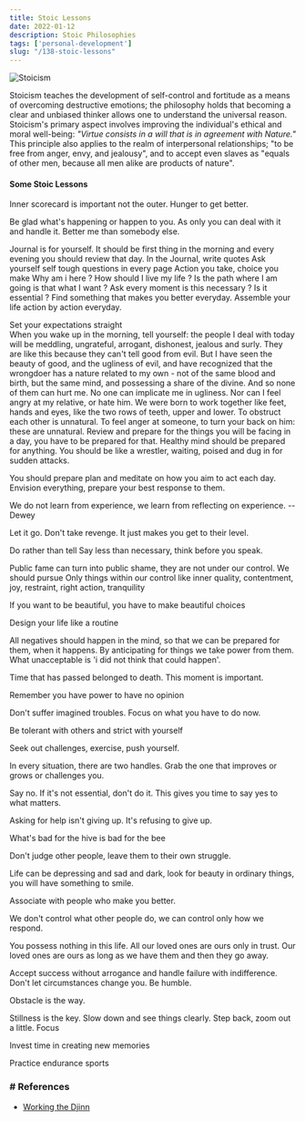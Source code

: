 ```yaml
--- 
title: Stoic Lessons
date: 2022-01-12
description: Stoic Philosophies
tags: ['personal-development']
slug: "/138-stoic-lessons"
---
```


![Stoicism](./stoicism.png)

Stoicism teaches the development of self-control and fortitude as a means of overcoming destructive emotions; the philosophy holds that becoming a clear and unbiased thinker allows one to understand the universal reason. Stoicism's primary aspect involves improving the individual's ethical and moral well-being: *"Virtue consists in a will that is in agreement with Nature."* This principle also applies to the realm of interpersonal relationships; "to be free from anger, envy, and jealousy", and to accept even slaves as "equals of other men, because all men alike are products of nature".

#### Some Stoic Lessons

Inner scorecard is important not the outer. Hunger to get better. 

Be glad what's happening or happen to you. As only you can deal with it and handle it. Better me than somebody else. 

Journal is for yourself. It should be first thing in the morning and every evening you should review that  day. In the Journal, write quotes
Ask yourself self tough questions in every page
Action you take, choice you make
Why am i here ? How should I live my life ? Is the path where I am going is that what I want ? 
Ask every moment is this necessary ? Is it essential ? 
Find something that makes you better everyday. Assemble your life action by action everyday. 

Set your expectations straight     
  When you wake up in the morning, tell yourself: the people I deal with today will be meddling, ungrateful, arrogant, dishonest, jealous and surly. They are like this because they can't tell good from evil. But I have seen the beauty of good, and the ugliness of evil, and have recognized that the wrongdoer has a nature related to my own - not of the same blood and birth, but the same mind, and possessing a share of the divine. And so none of them can hurt me. No one can implicate me in ugliness. Nor can I feel angry at my relative, or hate him. We were born to work together like feet, hands and eyes, like the two rows of teeth, upper and lower. To obstruct each other is unnatural. To feel anger at someone, to turn your back on him: these are unnatural.
Review and prepare for the things you will be facing in a day, you have to be prepared for that. Healthy mind should be prepared for anything. You should be like a wrestler, waiting, poised and dug in for sudden attacks.  

You should prepare plan and meditate on how you aim to act each day. Envision everything, prepare your best response to them. 

We do not learn from experience, we learn from reflecting on experience. -- Dewey

Let it go. Don't take revenge. It just makes you get to their level. 

Do rather than tell
Say less than necessary, think before you speak. 

Public fame can turn into public shame, they are not under our control. We   should pursue Only things within our control like inner quality, contentment, joy, restraint, right action, tranquility

If you want to be beautiful, you have to make beautiful choices

Design your life like a routine

All negatives should happen in the mind, so that we can be prepared for them, when it happens. By anticipating for things we take power from them. What unacceptable is 'i did not think that could happen'. 

Time that has passed belonged to death. This moment is important. 

Remember you have power to have no opinion

Don't suffer imagined troubles. Focus on what you have to do now. 

Be tolerant with others and strict with yourself

Seek out challenges, exercise, push yourself. 

In every situation, there are two handles. Grab the one that improves or grows or challenges you. 

Say no. If it's not essential, don't do it. This gives you time to say yes to what matters.  

Asking for help isn't giving up. It's refusing to give up. 

What's bad for the hive is bad for the bee

Don't judge other people, leave them to their own struggle. 

Life can be depressing and sad and dark, look for beauty in ordinary things, you will have something to smile. 

Associate with people who make you better. 

We don't control what other people do, we can control only how we respond. 

You possess nothing in this life. All our loved ones are ours only in trust.  Our loved ones are ours as long as we have them and then they go away. 

Accept success without arrogance and handle failure with indifference. Don't let circumstances change you. Be humble. 

Obstacle is the way. 

Stillness is the key. Slow down and see things clearly. Step back, zoom out a little. Focus

Invest time in creating new memories

Practice endurance sports



### # References
* [Working the Djinn](../42-working-the-djinn)
